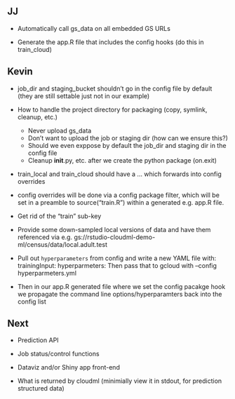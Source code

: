 
## JJ


- Automatically call gs_data on all embedded GS URLs

- Generate the app.R file that includes the config hooks (do this in train_cloud)


## Kevin

- job_dir and staging_bucket shouldn't go in the config file by default (they are 
  still settable just not in our example)

- How to handle the project directory for packaging (copy, symlink, cleanup, etc.)
    - Never upload gs_data
    - Don't want to upload the job or staging dir (how can we ensure this?)
    - Should we even exppose by default the job_dir and staging dir in the config file
    - Cleanup __init__.py, etc. after we create the python package (on.exit)
    
- train_local and train_cloud should have a ... which forwards into config overrides

- config overrides will be done via a config package filter, which will be set
  in a preamble to source("train.R") within a generated e.g. app.R file.
  
- Get rid of the "train" sub-key

- Provide some down-sampled local versions of data and have them referenced via e.g.
  gs://rstudio-cloudml-demo-ml/census/data/local.adult.test
  
- Pull out `hyperparameters` from config and write a new YAML file with:
    trainingInput:
       hyperparmeters:
  Then pass that to gcloud with --config hyperparmeters.yml
  
- Then in our app.R generated file where we set the config pacakge hook we 
  propagate the command line options/hyperparamters back into the config list
  

## Next

- Prediction API

- Job status/control functions

- Dataviz and/or Shiny app front-end

- What is returned by cloudml (minimially view it in stdout, for prediction structured data)




       
       

